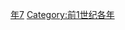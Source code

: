 {{Catnav|頁面分類|历史|歷史時代|年|前1世纪各年}}

{{catmore}}
{{Commons category|17 BC}}

[[Category:前10年代|年7]]
[[Category:前1世纪各年|Category:前1世纪各年]]